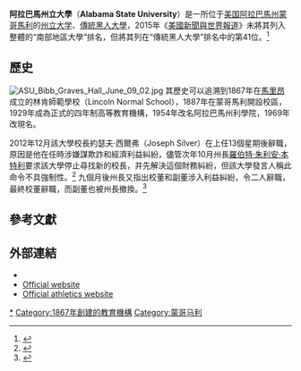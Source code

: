 {{Infobox university
 |name              = Alabama State University
 |native_name       =
 |image_name        = AlStateU seal.png
 |image_size        = 150px
 |caption           =
 |latin_name        =
 |motto             = Opportunity is Here
 |mottoeng          =
 |established       = 1867
 |closed            =
 |type              = [[州立大學系統|州立大學]]；[[傳統黑人大學|傳統黑人大學]]
 |affiliation       =
 |endowment         = 7355萬（2013）
 |officer_in_charge =
 |chairman          =
 |president-emeritus =
 |president         = Gwendolyn E. Boyd
 |superintendent    =
 |provost           = Leon C. Wilson
 |vice_chancellor   =
 |rector            =
 |principal         =
 |dean              =
 |director          =
 |head_label        =
 |head              =
 |faculty           =
 |staff             =
 |students          = 12,000
 |undergrad         = 7,800
 |postgrad          = 3,400
 |doctoral          = 400
 |other             = 400
 |city              = [[蒙哥馬利_(亞拉巴馬州)|蒙哥馬利]]
 |state             = [[阿拉巴馬州|阿拉巴馬州]]
 |province          = 美國
 |country           =
 |coor              =
 |campus            = 郊區，{{convert|172|acre}}<ref name="EOA">{{cite web|url=http://www.encyclopediaofalabama.org/face/Article.jsp?id=h-1612|title=Alabama State University|work=The Encyclopedia of Alabama|date=July 28, 2008|accessdate=2015-04-09|archive-date=2011-07-17|archive-url=https://www.webcitation.org/60EmjPknJ?url=http://www.encyclopediaofalabama.org/face/Article.jsp?id=h-1612|dead-url=yes}}</ref>
 |former_names      =
 |free_label        =
 |free              =
 |sports            = 16支校隊
 |colors            = 黑色和古金色<br>{{color box|black}} {{color box|gold}}
 |colours           =
 |nickname          =Hornets and Lady Hornets
 |mascot            =
 |athletics         = [[NCAA|NCAA]] Division I [[Football_Championship_Subdivision|FCS]] – [[Southwestern_Athletic_Conference|SWAC]]
 |affiliations      = [[Thurgood_Marshall_College_Fund|TMCF]]
 |website           = [http://www.alasu.edu/ www.alasu.edu]
| logo = [[File:Alabama_State_University_logo.png|250px]]
}}
'''阿拉巴馬州立大學'''（'''Alabama State University'''）是一所位于[[美国|美国]][[阿拉巴馬州|阿拉巴馬州]][[蒙哥馬利_(亞拉巴馬州)|蒙哥馬利]]的[[州立大學系統|州立大学]]、[[傳統黑人大學|傳統黑人大學]]，2015年《[[美國新聞與世界報道|美國新聞與世界報道]]》未將其列入整體的“南部地區大學”排名，但將其列在“傳統黑人大學”排名中的第41位。<ref name="USnews">{{cite web|title=Alabama State University|url=http://colleges.usnews.rankingsandreviews.com/best-colleges/alabama-state-university-100724/overall-rankings|publisher=[[美國新聞與世界報道|美國新聞與世界報道]]|accessdate=2015-04-07|archive-date=2015-04-06|archive-url=https://web.archive.org/web/20150406061024/http://colleges.usnews.rankingsandreviews.com/best-colleges/alabama-state-university-100724/overall-rankings|dead-url=no}}</ref>

== 歷史==
[[File:ASU_Bibb_Graves_Hall_June_09_02.jpg|thumb]]
其歷史可以追溯到1867年在[[馬里昂_(阿拉巴馬州)|馬里昂]]成立的林肯師範學校（Lincoln Normal School），1887年在蒙哥馬利開設校區，1929年成為正式的四年制高等教育機構，1954年改名阿拉巴馬州利學院，1969年改現名。

2012年12月該大學校長約瑟夫·西爾弗（Joseph Silver）在上任13個星期後辭職，原因是他在任時涉嫌謀欺詐和經濟利益糾紛，儘管次年10月州長[[羅伯特·朱利安·本特利|羅伯特·朱利安·本特利]]要求該大學停止尋找新的校長，并先解決這個財務糾紛，但該大學發言人稱此命令不具強制性。<ref name="AL.com_2013_pres_search_halt">{{cite web |url=http://blog.al.com/wire/2013/10/alabama_state_university_pushe.html |title=Alabama State University pushes ahead with presidential search, despite request from governor to halt (updated) |author=Evan Belanger |publisher=AL.com |date=October 15, 2013 |accessdate=October 18, 2013 |archive-date=2013-10-16 |archive-url=https://web.archive.org/web/20131016213226/http://blog.al.com/wire/2013/10/alabama_state_university_pushe.html |dead-url=no }}</ref> 九個月後州長又指出校董和副董涉入利益糾紛，令二人辭職，最終校董辭職，而副董也被州長撤換。<ref>{{cite web |url=http://www.al.com/news/index.ssf/2014/07/gov_bentley_removes_alabama_st.html |title=Gov. Bentley removes Alabama State University Trustee Marvin Wiggins from office |author=Evan Belanger |publisher=AL.com |date=July 25, 2014 |accessdate=July 29, 2014 |archive-date=2015-04-16 |archive-url=https://web.archive.org/web/20150416141057/http://www.al.com/news/index.ssf/2014/07/gov_bentley_removes_alabama_st.html |dead-url=no }}</ref>

== 參考文獻==
{{reflist|2}}

== 外部連結 ==
{{portal|大學}}
* {{Commons category-inline}}
* [http://www.alasu.edu Official website] {{Wayback|url=http://www.alasu.edu/ |date=20150406044433 }}
* [http://www.bamastatesports.com/ Official athletics website] {{Wayback|url=http://www.bamastatesports.com/ |date=20150501025635 }}

{{阿拉巴馬州的學院和大學}}
{{Coord|32.364|-86.295|region:US_type:edu|display=title}}
[[Category:阿拉巴馬州立大學|*]]
[[Category:1867年創建的教育機構|Category:1867年創建的教育機構]]
[[Category:蒙哥马利|Category:蒙哥马利]]